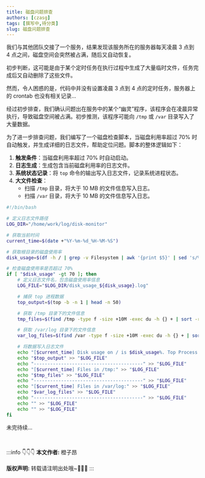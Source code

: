 ```yaml
---
title: 磁盘问题排查
authors: [czasg]
tags: [撰写中,待分类]
slug: 磁盘问题排查
---
```



<!--package-->

我们与其他团队交接了一个服务，结果发现该服务所在的服务器每天凌晨 3 点到 4 点之间，磁盘空间会突然被占满，随后又自动恢复。

初步判断，这可能是由于某个定时任务在执行过程中生成了大量临时文件，任务完成后又自动删除了这些文件。

然而，令人困惑的是，代码中并没有设置凌晨 3 点到 4 点的定时任务，服务器上的 crontab 也没有相关记录...

<!--truncate-->

经过初步排查，我们确认问题出在服务中的某个“幽灵”程序，该程序会在凌晨异常执行，导致磁盘空间被占满。初步推测，该程序可能向 `/tmp` 或 `/var` 目录写入了大量数据。

为了进一步排查问题，我们编写了一个磁盘检查脚本，当磁盘利用率超过 70% 时自动触发，并生成详细的日志文件，帮助定位问题。脚本的整体逻辑如下：

1. **触发条件**：当磁盘利用率超过 70% 时自动启动。
2. **日志生成**：生成包含当前磁盘利用率的日志文件。
3. **系统状态记录**：将 `top` 命令的输出写入日志文件，记录系统进程状态。
4. **大文件检查**：
   - 扫描 `/tmp` 目录，将大于 10 MB 的文件信息写入日志。
   - 扫描 `/var` 目录，将大于 10 MB 的文件信息写入日志。


```bash
#!/bin/bash

# 定义日志文件路径
LOG_DIR="/home/work/log/disk-monitor"

# 获取当前时间
current_time=$(date +"%Y-%m-%d_%H-%M-%S")

# 获取根目录的磁盘使用率
disk_usage=$(df -h / | grep -v Filesystem | awk '{print $5}' | sed 's/%//')

# 检查磁盘使用率是否超过 70%
if [ "$disk_usage" -gt 70 ]; then
    # 定义日志文件名，包含磁盘使用率信息
    LOG_FILE="$LOG_DIR/disk_usage_${disk_usage}.log"

    # 捕获 top 进程数据
    top_output=$(top -b -n 1 | head -n 50)

    # 获取 /tmp 目录下的文件信息
    tmp_files=$(find /tmp -type f -size +10M -exec du -h {} + | sort -rh)

    # 获取 /var/log 目录下的文件信息
    var_log_files=$(find /var -type f -size +10M -exec du -h {} + | sort -rh)

    # 将数据写入日志文件
    echo "[$current_time] Disk usage on / is $disk_usage%. Top Process Data:" >> "$LOG_FILE"
    echo "$top_output" >> "$LOG_FILE"
    echo "----------------------------------------" >> "$LOG_FILE"
    echo "[$current_time] Files in /tmp:" >> "$LOG_FILE"
    echo "$tmp_files" >> "$LOG_FILE"
    echo "----------------------------------------" >> "$LOG_FILE"
    echo "[$current_time] Files in /var/log:" >> "$LOG_FILE"
    echo "$var_log_files" >> "$LOG_FILE"
    echo "----------------------------------------" >> "$LOG_FILE"
    echo "" >> "$LOG_FILE"
    echo "" >> "$LOG_FILE"
fi
```

未完待续...

<br/>

:::info 👇👇👇
**本文作者:** 橙子昂 <br/>  
**版权声明:** 转载请注明出处哦~👮‍👮‍👮‍
:::